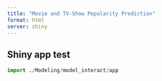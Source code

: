 ```yaml
---
title: "Movie and TV-Show Popularity Prediction"
format: html
server: shiny
---
```


## Shiny app test
```python
import ./Modeling/model_interact/app
```